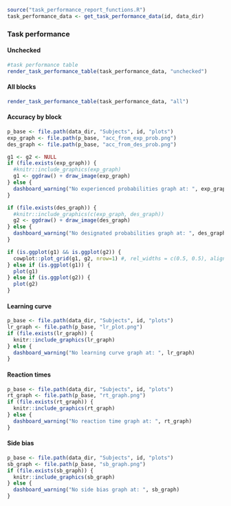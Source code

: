 ```r
source("task_performance_report_functions.R")
task_performance_data <- get_task_performance_data(id, data_dir)
```

\newline
### Task performance {.tabset}
#### Unchecked

```r
#task performance table
render_task_performance_table(task_performance_data, "unchecked")
```

#### All blocks
```r
render_task_performance_table(task_performance_data, "all")
```

#### Accuracy by block
```r
p_base <- file.path(data_dir, "Subjects", id, "plots")
exp_graph <- file.path(p_base, "acc_from_exp_prob.png")
des_graph <- file.path(p_base, "acc_from_des_prob.png")

g1 <- g2 <- NULL
if (file.exists(exp_graph)) {
  #knitr::include_graphics(exp_graph)
  g1 <- ggdraw() + draw_image(exp_graph)
} else {
  dashboard_warning("No experienced probabilities graph at: ", exp_graph)
}

if (file.exists(des_graph)) {
  #knitr::include_graphics(c(exp_graph, des_graph))
  g2 <- ggdraw() + draw_image(des_graph)
} else {
  dashboard_warning("No designated probabilities graph at: ", des_graph)
}

if (is.ggplot(g1) && is.ggplot(g2)) {
  cowplot::plot_grid(g1, g2, nrow=1) #, rel_widths = c(0.5, 0.5), align="hv", greedy = FALSE)
} else if (is.ggplot(g1)) {
  plot(g1)
} else if (is.ggplot(g2)) {
  plot(g2)
}

```


#### Learning curve
```r
p_base <- file.path(data_dir, "Subjects", id, "plots")
lr_graph <- file.path(p_base, "lr_plot.png")
if (file.exists(lr_graph)) {
  knitr::include_graphics(lr_graph)
} else {
  dashboard_warning("No learning curve graph at: ", lr_graph)
}
```


#### Reaction times
```r
p_base <- file.path(data_dir, "Subjects", id, "plots")
rt_graph <- file.path(p_base, "rt_graph.png")
if (file.exists(rt_graph)) {
  knitr::include_graphics(rt_graph)
} else {
  dashboard_warning("No reaction time graph at: ", rt_graph)
}
```

#### Side bias
```r
p_base <- file.path(data_dir, "Subjects", id, "plots")
sb_graph <- file.path(p_base, "sb_graph.png")
if (file.exists(sb_graph)) {
  knitr::include_graphics(sb_graph)
} else {
  dashboard_warning("No side bias graph at: ", sb_graph)
}
```